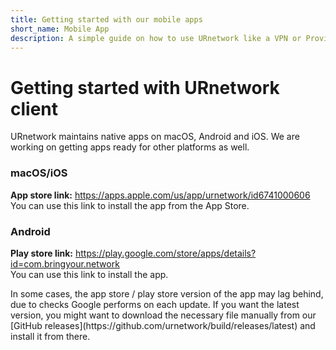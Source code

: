 ```yaml
---
title: Getting started with our mobile apps
short_name: Mobile App
description: A simple guide on how to use URnetwork like a VPN or Provide on Mobile.
---
```



# Getting started with URnetwork client

URnetwork maintains native apps on macOS, Android 
and iOS.  We are working on getting apps ready for other
platforms as well.

### macOS/iOS

**App store link:** https://apps.apple.com/us/app/urnetwork/id6741000606<br />
You can use this link to install the app from the App Store.

### Android

**Play store link:** https://play.google.com/store/apps/details?id=com.bringyour.network<br />
You can use this link to install the app.

<Callout type="info">
    In some cases, the app store / play store version of the app may lag behind, due to
    checks Google performs on each update.  If you want the latest version,
    you might want to download the necessary file manually from our 
    [GitHub releases](https://github.com/urnetwork/build/releases/latest) 
    and install it from there.
</Callout>

